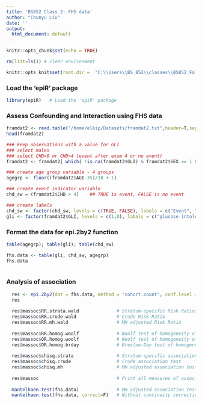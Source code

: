 ```yaml
---
title: 'BS852 Class 2: FHS data'
author: "Chunyu Liu"
date: ''
output:
  html_document: default
---
```


```r
knitr::opts_chunk$set(echo = TRUE)

rm(list=ls()) # clear environment

knitr::opts_knit$set(root.dir =  "C:\\Users\\BS_852\\classes\\BS852_Fall2020\\Class2")
```

### Load the 'epiR' package
```r
library(epiR)   # Load the 'epiR' package
```

### Assess Confounding and Interaction using FHS data
```r

framdat2 <- read.table("/home/elkip/Datasets/framdat2.txt",header=T,sep="",na.strings=c("."))
head(framdat2)

### keep observations with a value for GLI
### select males
### select CHD=0 or CHD>4 (event after exam 4 or no event)
framdat2 <- framdat2[ which( !is.na(framdat2$GLI) & framdat2$SEX == 1 & (framdat2$CHD==0 | framdat2$CHD > 4)),]

### create age group variable - 4 groups
agegrp <- floor((framdat2$AGE-35)/10 + 1)

### create event indicator variable
chd_sw = (framdat2$CHD > 4)    ## TRUE is event, FALSE is no event

### create labels
chd_sw <- factor(chd_sw, levels = c(TRUE, FALSE), labels = c("Event", "No event"))
gli <- factor(framdat2$GLI, levels = c(1,0), labels = c("glucose intolerant", "Not glucose intolerant"))

```

### Format the data for epi.2by2 function
```r

table(agegrp); table(gli); table(chd_sw)

fhs.data <- table(gli, chd_sw, agegrp)
fhs.data
   
```

### Analysis of association
```r
  res <- epi.2by2(dat = fhs.data, method = "cohort.count", conf.level = 0.95)
  res
  
  res$massoc$RR.strata.wald              # Stratum-specific Risk Ratios
  res$massoc$RR.crude.wald               # Crude Risk Ratio
  res$massoc$RR.mh.wald                  # MH adjusted Risk Ratio
  
  res$massoc$RR.homog.woolf              # Woolf test of homogeneity of RRs
  res$massoc$OR.homog.woolf              # Woolf test of homogeneity of ORs
  res$massoc$OR.homog.brday              # Breslow-Day test of homogeneity of ORs
              
  res$massoc$chisq.strata                # Stratum-specific association tests
  res$massoc$chisq.crude                 # Crude association test
  res$massoc$chisq.mh                    # MH adjusted association test
    
  res$massoc                             # Print all measures of association
 
  mantelhaen.test(fhs.data)              # MH adjusted association test
  mantelhaen.test(fhs.data, correct=F)   # Without continuity correction
```